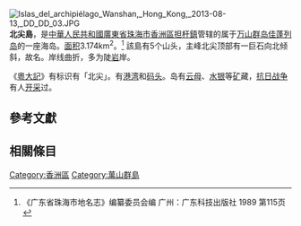 {{Refimprove|time=2021-10-22T13:25:42+00:00}}

[[File:Islas_del_archipiélago_Wanshan,_Hong_Kong,_2013-08-13,_DD_DD_03.JPG|thumb]]
'''北尖島'''，是[[中華人民共和國|中華人民共和國]][[廣東省|廣東省]][[珠海市|珠海市]][[香洲區|香洲區]][[担杆鎮|担杆鎮]]管辖的属于[[万山群岛|万山群岛]][[佳蓬列岛|佳蓬列岛]]的一座海岛。[[面积|面积]]3.174km<sup>2</sup>。<ref>《广东省珠海市地名志》编纂委员会编 广州：广东科技出版社 1989 第115页</ref> 該島有5个山头，主峰北尖顶部有一巨石向北倾斜，故名。岸线曲折，多为陡[[岩石|岩]]岸。

《[[粵大記|粵大記]]》有标识有「北尖」。有[[港湾|港湾]]和[[码头|码头]]。岛有[[云母|云母]]、[[水银|水银]]等[[矿|矿]]藏，[[抗日战争|抗日战争]]有人[[采矿|开采]]过。
==參考文獻==
{{reflist|30em}}

==相關條目== 
{{commons cat|Beijian Dao|北尖島}}

[[Category:香洲區|Category:香洲區]]
[[Category:萬山群島|Category:萬山群島]]
